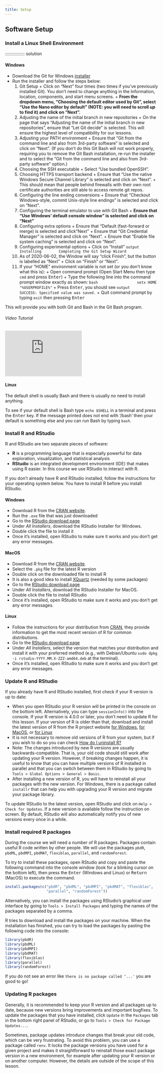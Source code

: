 ```yaml
---
title: Setup
---
```


<!--
FIXME: Setup instructions live in this document. Please specify the tools and
the data sets the Learner needs to have installed.

## Data Sets

FIXME: place any data you want learners to use in `episodes/data` and then use
       a relative link ( [data zip file](data/lesson-data.zip) ) to provide a
       link to it, replacing the example.com link.

Download the [data zip file](https://example.com/FIXME) and unzip it to your Desktop
-->

## Software Setup

::::::::::::::::::::::::::::::::::::::: discussion

### Install a Linux Shell Environment

:::::::::::::::::::::::::::::::::::::::::::::::::::

:::::::::::::::: solution

#### Windows

- Download the Git for Windows [installer](https://gitforwindows.org/)
- Run the installer and follow the steps below:
	1. Git Setup
			+ Click on "Next" four times (two times if you've previously
			  installed Git).  You don't need to change anything
			  in the Information, location, components, and start menu screens.
			+ **From the dropdown menu, "Choosing the default editor used by Git",
			  select "Use the Nano editor by default" (NOTE: you will need to scroll
			  *up* to find it) and click on "Next".**
	1. Adjusting the name of the initial branch in new repositories 
			+ On the page that says "Adjusting the name of the initial branch in new
			  repositories", ensure that "Let Git decide" is selected. This will ensure
			  the highest level of compatibility for our lessons.
	1. Adjusting your PATH environment
			+ Ensure that "Git from the command line and also from 3rd-party software" is
			  selected and click on "Next". (If you don't do this Git Bash will not work
			  properly, requiring you to remove the Git Bash installation, re-run the
			  installer and to select the "Git from the command line and also from 3rd-party
			  software" option.)
	1. Choosing the SSH executable
			+ Select "Use bundled OpenSSH".
	1. Choosing HTTPS transport backend
			+ Ensure that "Use the native Windows Secure Channel Library" is selected and
			  click on "Next".
			+ This should mean that people behind firewalls with their own root certificate
			  authorities are still able to access remote git repos.
	1. Configuring the line ending conversions
			+ Ensure that "Checkout Windows-style, commit Unix-style line endings" is selected
			  and click on "Next".
	1. Configuring the terminal emulator to use with Git Bash
			+ **Ensure that "Use Windows' default console window" is selected and click on "Next"**
	1. Configuring extra options
			+ Ensure that "Default (fast-forward or merge) is selected and click "Next"
			+ Ensure that "Git Credential Manager" is selected and click on "Next".
			+ Ensure that "Enable file system caching" is selected and click on "Next".
	1. Configuring experimental options 
			+ Click on "Install"
			  ```output
			  Installing
			  Completing the Git Setup Wizard
			  ```
	1. As of 2020-06-02, the Window will say "click Finish", but the button is labelled as "Next"
			+ Click on "Finish" or "Next".
	1. If your "HOME" environment variable is not set (or you don't know what this is):
			+ Open command prompt (Open Start Menu then type `cmd` and press <kbd>Enter</kbd>)
			+ Type the following line into the command prompt window exactly as shown:
                        ```bash
                        setx HOME "%USERPROFILE%"
                        ```
			+ Press <kbd>Enter</kbd>, you should see
                        ```output
                        SUCCESS: Specified value was saved.
                        ```
			+ Quit command prompt by typing `exit` then pressing <kbd>Enter</kbd>

This will provide you with both Git and Bash in the Git Bash program.

###### Video Tutorial {#winvid}
     
<div>
<iframe type="text/html" style="width:50%;" frameborder="0" allow="accelerometer; autoplay; encrypted-media; gyroscope; picture-
in-picture" src="https://www.youtube-nocookie.com/embed/339AEqk9c-8?modestbranding=1&playsinline=1&iv_load_policy=3&rel=0"></ifr
ame>
</div>
     

:::::::::::::::::::::::::

:::::::::::::::: solution

#### MacOS


The default shell in some versions of macOS is Bash, and
Bash is available in all versions, so no need to install anything.
You access Bash from the Terminal (found in `/Applications/Utilities`).
See the Git installation [video tutorial](#macvid)
for an example on how to open the Terminal.
You may want to keep Terminal in your dock for this workshop.
            
To see if your default shell is Bash type `echo $SHELL`
in Terminal and press the <kbd>Return</kbd> key. If the message
printed does not end with '/bash' then your default is something
else and you can run Bash by typing `bash`.

If you want to change your default shell, see
[this Apple Support article](https://support.apple.com/en-au/HT208050)
and follow the instructions on "How to change your default shell".
        
##### Video Tutorial {#macvid}

<div>
<iframe type="text/html" style="width:50%;" frameborder="0" allow="accelerometer; autoplay; encrypted-media; gyroscope; picture-in-picture" src="https://www.youtube-nocookie.com/embed/9LQhwETCdwY?modestbra
nding=1&playsinline=1&iv_load_policy=3&rel=0"></iframe>
</div>

:::::::::::::::::::::::::


:::::::::::::::: solution

#### Linux

The default shell is usually Bash and there is usually no need to
install anything.
          
To see if your default shell is Bash type `echo $SHELL` in
a terminal and press the <kbd>Enter</kbd> key. If the message printed
does not end with '/bash' then your default is something else and you
can run Bash by typing `bash`.


:::::::::::::::::::::::::


::::::::::::::::::::::::::::::::::::::: discussion

### Install R and RStudio

R and RStudio are two separate pieces of software:

- **R** is a programming language that is especially powerful for data
  exploration, visualization, and statistical analysis
- **RStudio** is an integrated development environment (IDE) that makes using
  R easier. In this course we use RStudio to interact with R.

If you don't already have R and RStudio installed, follow the instructions for
your operating system below. You have to install R before you install RStudio.

:::::::::::::::::::::::::::::::::::::::::::::::::::

:::::::::::::::: solution

#### Windows

- Download R from the
  [CRAN website](https://cran.r-project.org/bin/windows/base/release.htm).
- Run the `.exe` file that was just downloaded
- Go to the [RStudio download page](https://www.rstudio.com/products/rstudio/download/#download)
- Under *All Installers*, download the RStudio Installer for Windows.
- Double click the file to install it
- Once it's installed, open RStudio to make sure it works and you don't get any
  error messages.

:::::::::::::::::::::::::



:::::::::::::::: solution

#### MacOS

- Download R from
  the [CRAN website](https://cran.r-project.org/bin/macosx/).
- Select the `.pkg` file for the latest R version
- Double click on the downloaded file to install R
- It is also a good idea to install [XQuartz](https://www.xquartz.org/) (needed
  by some packages)
- Go to the [RStudio download page](https://www.rstudio.com/products/rstudio/download/#download)
- Under *All Installers*, download the RStudio Installer for MacOS.
- Double click the file to install RStudio
- Once it's installed, open RStudio to make sure it works and you don't get any
  error messages.

:::::::::::::::::::::::::


:::::::::::::::: solution

#### Linux

- Follow the instructions for your distribution
  from [CRAN](https://cloud.r-project.org/bin/linux), they provide information
  to get the most recent version of R for common distributions.
- Go to the
  [RStudio download page](https://www.rstudio.com/products/rstudio/download/#download)
- Under *All Installers*, select the version that matches your distribution and
  install it with your preferred method
  (e.g., with Debian/Ubuntu `sudo dpkg -i rstudio-YYYY.MM.X-ZZZ-amd64.deb` at the terminal).
- Once it's installed, open RStudio to make sure it works and you don't get any
  error messages.

:::::::::::::::::::::::::

::::::::::::::::::::::::::::::::::::::: discussion

### Update R and RStudio

If you already have R and RStudio installed, first check if your R version is
up to date:

- When you open RStudio your R version will be printed in the console on
  the bottom left. Alternatively, you can type `sessionInfo()` into the console.
  If your R version is 4.0.0 or later, you don't need to update R for this
  lesson. If your version of R is older than that, download and install the
  latest version of R from the R project website
  [for Windows](https://cran.r-project.org/bin/windows/base/),
  [for MacOS](https://cran.r-project.org/bin/macosx/),
  or [for Linux](https://cran.r-project.org/bin/linux/)
- It is not necessary to remove old versions of R from your system,
  but if you wish to do so you can check
  [How do I uninstall R?](https://cran.r-project.org/bin/windows/base/rw-FAQ.html#How-do-I-UNinstall-R_003f)
- Note: The changes introduced by new R versions are usually backwards-compatible.
  That is, your old code should still work after updating your R version.
  However, if breaking changes happen, it is useful to know that you can have
  multiple versions of R installed in parallel and that you can switch between
  them in RStudio by going to `Tools > Global Options > General > Basic`.
- After installing a new version of R, you will have to reinstall all your packages
  with the new version. For Windows, there is a package called `installr` that can
  help you with upgrading your R version and migrate your package library.

To update RStudio to the latest version, open RStudio and click on
`Help > Check for Updates`. If a new version is available follow the
instruction on screen. By default, RStudio will also automatically notify you
of new versions every once in a while.

### Install required R packages

During the course we will need a number of R packages. Packages contain useful
R code written by other people. We will use the packages
`pbdR`, `pbdML`, `pbdMPI`, `pbdMAT`, `flexiblas`, `parallel`, and `randomForest`.

To try to install these packages, open RStudio and copy and paste the following
command into the console window (look for a blinking cursor on the bottom left),
then press the <kbd>Enter</kbd> (Windows and Linux) or <kbd>Return</kbd> (MacOS)
to execute the command.

```r
install.packages(c("pbdR", "pbdML", "pbdMPI", "pbdMAT", "flexiblas",
                   "parallel", "randomForest"))
```

Alternatively, you can install the packages using RStudio's graphical user
interface by going to `Tools > Install Packages` and typing the names of the
packages separated by a comma.

R tries to download and install the packages on your machine.
When the installation has finished, you can try to load the
packages by pasting the following code into the console:

```r
library(pbdR)
library(pbdML)
library(pbdMPI)
library(pbdMAT)
library(flexiblas)
library(parallel)
library(randomForest)
```

If you do not see an error like `there is no package called ‘...'` you are good
to go!

### Updating R packages

Generally, it is recommended to keep your R version and all packages
up to date, because new versions bring improvements and important bugfixes.
To update the packages that you have installed, click `Update` in the
`Packages` tab in the bottom right panel of RStudio, or go to
`Tools > Check for Package Updates...`.

Sometimes, package updates introduce changes that break your old code,
which can be very frustrating. To avoid this problem, you can use a package
called `renv`. It locks the package versions you have used for a given project
and makes it straightforward to reinstall those exact package version in a
new environment, for example after updating your R version or on another
computer. However, the details are outside of the scope of this lesson.

:::::::::::::::::::::::::::::::::::::::::::::::::::
